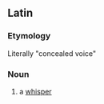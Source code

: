 ==Latin==
===Etymology===
Literally "concealed voice"

===Noun===
{{la|noun|head=[[vox|vōx]] [[clandestinus|clandestīna]]}}

# {{idiomatic|lang=la}} a [[whisper]]